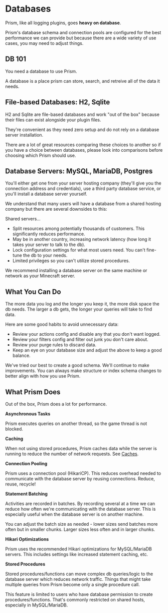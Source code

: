 
# Databases

Prism, like all logging plugins, goes **heavy on database**. 

Prism's database schema and connection pools are configured for the best performance we can provide but because there are a wide variety of use cases, you may need to adjust things.

## DB 101

You need a database to use Prism.

A database is a place prism can store, search, and retreive all of the data it needs.

## File-based Databases: H2, Sqlite

H2 and Sqlite are file-based databases and work "out of the box" because their files can exist alongside your plugin files.

They're convenient as they need zero setup and do not rely on a database server installation.

There are a lot of great resources comparing these choices to another so if you have a choice between databases, please look into comparisons before choosing which Prism should use.

## Database Servers: MySQL, MariaDB, Postgres

You'll either get one from your server hosting company (they'll give you the connection address and credentials), use a third party database service, or you'll install a database server yourself.

We understand that many users will have a database from a shared hosting company but there are several downsides to this:

Shared servers...

- Split resources among potentially thousands of customers. This significantly reduces performance.
- May be in another country, increasing network latency (how long it takes your server to talk to the db).
- Lock configuration settings for what most users need. You can't fine-tune the db to your needs.
- Limited privileges so you can't utilize stored procedures.

We recommend installing a database server on the same machine or network as your Minecraft server.

## What You Can Do

The more data you log and the longer you keep it, the more disk space the db needs. The larger a db gets, the longer your queries will take to find data.

Here are some good habits to avoid unnecessary data:

- Review your actions config and disable any that you don't want logged.
- Review your filters config and filter out junk you don't care about.
- Review your purge rules to discard data.
- Keep an eye on your database size and adjust the above to keep a good balance.

We've tried our best to create a good schema. We'll continue to make improvements. You can always make structure or index schema changes to better align with how you use Prism.

## What Prism Does

Out of the box, Prism does a lot for performance.

**Asynchronous Tasks**

Prism executes queries on another thread, so the game thread is not blocked.

**Caching**

When not using stored procedures, Prism caches data while the server is running to reduce the number of network requests. See [Caches](/concepts/caches).

**Connection Pooling**

Prism uses a connection pool (HikariCP). This reduces overhead needed to communicate with the database server by reusing connections. Reduce, reuse, recycle!

**Statement Batching**

Activities are recorded in batches. By recording several at a time we can reduce how often we're communicating with the database server. This is especially useful when the database server is on another machine.

You can adjust the batch size as needed - lower sizes send batches more often but in smaller chunks. Larger sizes less often and in larger chunks.

**Hikari Optimizations**

Prism uses the recommended Hikari optimizations for MySQL/MariaDB servers. This includes settings like increased statement caching, etc.

**Stored Procedures**

Stored procedures/functions can move complex db queries/logic to the database server which reduces network traffic. Things that might take multiple queries from Prism become only a single procedure call.

<Callout type='info'>This feature is limited to users who have database permission to create procedures/functions. That's commonly restricted on shared hosts, especially in MySQL/MariaDB.</Callout>

